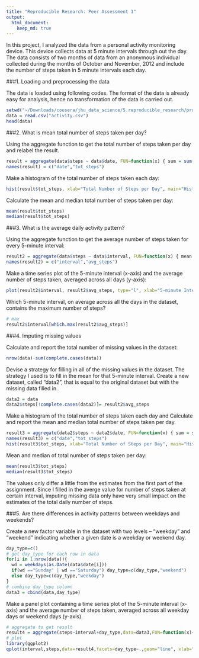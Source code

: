 ```yaml
---
title: "Reproducible Research: Peer Assessment 1"
output: 
  html_document:
    keep_md: true
---
```



In this project, I analyzed the data from a personal activity monitoring device. This device collects data at 5 minute intervals through out the day. The data consists of two months of data from an anonymous individual collected during the months of October and November, 2012 and include the number of steps taken in 5 minute intervals each day.

###1. Loading and preprocessing the data

The data is loaded using following codes. The format of the data is already easy for analysis, hence no transformation of the data is carried out.

```r
setwd("~/Downloads/cousera/jhu_data_science/5.reproducible_research/project")
data = read.csv("activity.csv")
head(data)
```


###2.  What is mean total number of steps taken per day?

Using the aggregate function to get the total number of steps taken per day and relabel the result.
```r
result = aggregate(data$steps ~ data$date, FUN=function(x) { sum = sum(x,na.rm=T)} )
names(result) = c("date","tot_steps")
```

Make a histogram of the total number of steps taken each day:
```r
hist(result$tot_steps, xlab="Total Number of Steps per Day", main="Histogram of Total Number of Steps per Day")
```

Calculate the mean and median total number of steps taken per day:
```r
mean(result$tot_steps)
median(result$tot_steps)
```

###3.  What is the average daily activity pattern?


Using the aggregate function to get the average number of steps taken for every 5-minute interval:
```r
result2 = aggregate(data$steps ~ data$interval, FUN=function(x) { mean = mean(x,na.rm=T)} )
names(result2) = c("interval","avg_steps")
```

Make a time series plot of the 5-minute interval (x-axis) and the average number of steps taken, averaged across all days (y-axis):

```r
plot(result2$interval, result2$avg_steps, type="l", xlab="5-minute Interval Identifier", ylab="Average Number of Steps", main="Average Daily Activity Pattern")
```

Which 5-minute interval, on average across all the days in the dataset, contains the maximum number of steps?
```r
# max
result2$interval[which.max(result2$avg_steps)]
```

###4. Imputing missing values 

Calculate and report the total number of missing values in the dataset:
```r
nrow(data)-sum(complete.cases(data))
```

Devise a strategy for filling in all of the missing values in the dataset. The strategy I used is to fill in the mean for that 5-minute interval. Create a new dataset, called "data2", that is equal to the original dataset but with the missing data filled in.
```r
data2 = data
data2$steps[!complete.cases(data2)]= result2$avg_steps
```

Make a histogram of the total number of steps taken each day and Calculate and report the mean and median total number of steps taken per day. 
```r
result3 = aggregate(data2$steps ~ data2$date, FUN=function(x) { sum = sum(x,na.rm=T)} )
names(result3) = c("date","tot_steps")
hist(result3$tot_steps, xlab="Total Number of Steps per Day", main="Histogram of Total Number of Steps per Day")
```

Mean and median of total number of steps taken per day:
```r
mean(result3$tot_steps)
median(result3$tot_steps)
```

The values only differ a little from the estimates from the first part of the assignment. Since I filled in the averge value for number of steps taken at certain interval, imputing missing data only have very small  impact  on the estimates of the total daily number of steps.

###5. Are there differences in activity patterns between weekdays and weekends?

Create a new factor variable in the dataset with two levels – “weekday” and “weekend” indicating whether a given date is a weekday or weekend day.
```r
day_type=c()
# get day_type for each row in data
for(i in 1:nrow(data)){
  wd = weekdays(as.Date(data$date[i]))
  if(wd =="Sunday" | wd =="Saturday") day_type=c(day_type,"weekend")
  else day_type=c(day_type,"weekday")
}
# combine day_type column 
data3 = cbind(data,day_type)
```

Make a panel plot containing a time series plot of the 5-minute interval (x-axis) and the average number of steps taken, averaged across all weekday days or weekend days (y-axis). 

```r
# aggregate to get result
result4 = aggregate(steps~interval+day_type,data=data3,FUN=function(x){mean=mean(x,na.rm=T)})
# plot
library(ggplot2)
qplot(interval,steps,data=result4,facets=day_type~.,geom="line", xlab="5-minute Interval Identifier", ylab="Number of Steps")
```
